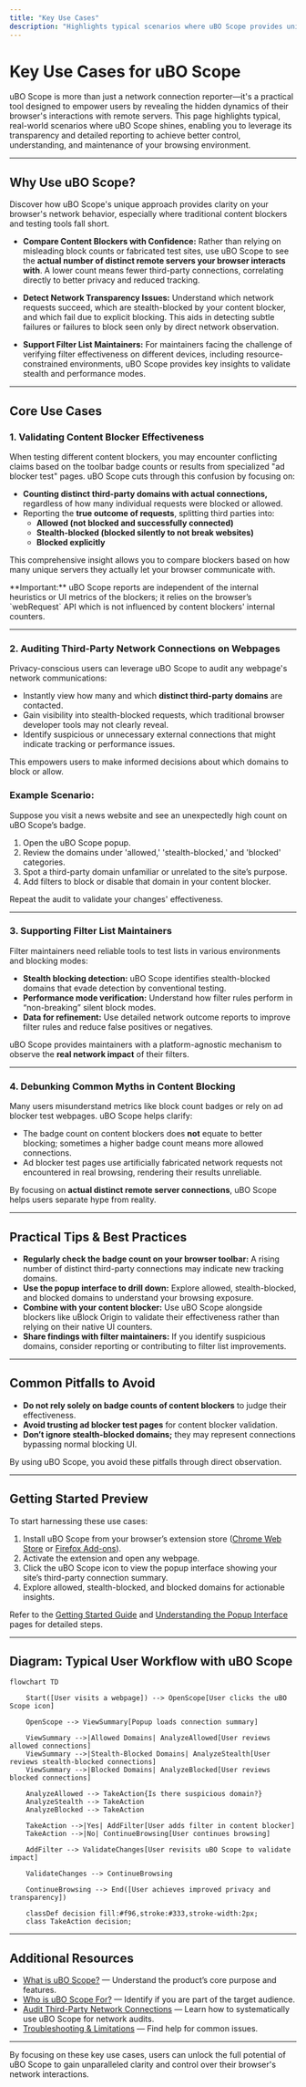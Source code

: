 ```yaml
---
title: "Key Use Cases"
description: "Highlights typical scenarios where uBO Scope provides unique value: comparing effectiveness of different blockers, analyzing network transparency, and supporting filter maintainers in performance or stealth mode assessment."
---
```


# Key Use Cases for uBO Scope

uBO Scope is more than just a network connection reporter—it's a practical tool designed to empower users by revealing the hidden dynamics of their browser's interactions with remote servers. This page highlights typical, real-world scenarios where uBO Scope shines, enabling you to leverage its transparency and detailed reporting to achieve better control, understanding, and maintenance of your browsing environment.

---

## Why Use uBO Scope?  
Discover how uBO Scope's unique approach provides clarity on your browser's network behavior, especially where traditional content blockers and testing tools fall short.

- **Compare Content Blockers with Confidence:** Rather than relying on misleading block counts or fabricated test sites, use uBO Scope to see the **actual number of distinct remote servers your browser interacts with**. A lower count means fewer third-party connections, correlating directly to better privacy and reduced tracking.

- **Detect Network Transparency Issues:** Understand which network requests succeed, which are stealth-blocked by your content blocker, and which fail due to explicit blocking. This aids in detecting subtle failures or failures to block seen only by direct network observation.

- **Support Filter List Maintainers:** For maintainers facing the challenge of verifying filter effectiveness on different devices, including resource-constrained environments, uBO Scope provides key insights to validate stealth and performance modes.

---

## Core Use Cases

### 1. Validating Content Blocker Effectiveness

When testing different content blockers, you may encounter conflicting claims based on the toolbar badge counts or results from specialized "ad blocker test" pages. uBO Scope cuts through this confusion by focusing on:

- **Counting distinct third-party domains with actual connections,** regardless of how many individual requests were blocked or allowed.
- Reporting the **true outcome of requests**, splitting third parties into:
  - **Allowed (not blocked and successfully connected)**
  - **Stealth-blocked (blocked silently to not break websites)**
  - **Blocked explicitly**

This comprehensive insight allows you to compare blockers based on how many unique servers they actually let your browser communicate with.

<Callout>
**Important:** uBO Scope reports are independent of the internal heuristics or UI metrics of the blockers; it relies on the browser’s `webRequest` API which is not influenced by content blockers' internal counters.
</Callout>

---

### 2. Auditing Third-Party Network Connections on Webpages

Privacy-conscious users can leverage uBO Scope to audit any webpage's network communications:

- Instantly view how many and which **distinct third-party domains** are contacted.
- Gain visibility into stealth-blocked requests, which traditional browser developer tools may not clearly reveal.
- Identify suspicious or unnecessary external connections that might indicate tracking or performance issues.

This empowers users to make informed decisions about which domains to block or allow.

### Example Scenario:

Suppose you visit a news website and see an unexpectedly high count on uBO Scope’s badge.
1. Open the uBO Scope popup.
2. Review the domains under 'allowed,' 'stealth-blocked,' and 'blocked' categories.
3. Spot a third-party domain unfamiliar or unrelated to the site’s purpose.
4. Add filters to block or disable that domain in your content blocker.

Repeat the audit to validate your changes' effectiveness.

---

### 3. Supporting Filter List Maintainers

Filter maintainers need reliable tools to test lists in various environments and blocking modes:

- **Stealth blocking detection:** uBO Scope identifies stealth-blocked domains that evade detection by conventional testing.
- **Performance mode verification:** Understand how filter rules perform in “non-breaking” silent block modes.
- **Data for refinement:** Use detailed network outcome reports to improve filter rules and reduce false positives or negatives.

uBO Scope provides maintainers with a platform-agnostic mechanism to observe the **real network impact** of their filters.

---

### 4. Debunking Common Myths in Content Blocking

Many users misunderstand metrics like block count badges or rely on ad blocker test webpages. uBO Scope helps clarify:

- The badge count on content blockers does **not** equate to better blocking; sometimes a higher badge count means more allowed connections.
- Ad blocker test pages use artificially fabricated network requests not encountered in real browsing, rendering their results unreliable.

By focusing on **actual distinct remote server connections**, uBO Scope helps users separate hype from reality.

---

## Practical Tips & Best Practices

- **Regularly check the badge count on your browser toolbar:** A rising number of distinct third-party connections may indicate new tracking domains.
- **Use the popup interface to drill down:** Explore allowed, stealth-blocked, and blocked domains to understand your browsing exposure.
- **Combine with your content blocker:** Use uBO Scope alongside blockers like uBlock Origin to validate their effectiveness rather than relying on their native UI counters.
- **Share findings with filter maintainers:** If you identify suspicious domains, consider reporting or contributing to filter list improvements.

---

## Common Pitfalls to Avoid

- **Do not rely solely on badge counts of content blockers** to judge their effectiveness.
- **Avoid trusting ad blocker test pages** for content blocker validation.
- **Don’t ignore stealth-blocked domains;** they may represent connections bypassing normal blocking UI.

By using uBO Scope, you avoid these pitfalls through direct observation.

---

## Getting Started Preview

To start harnessing these use cases:

1. Install uBO Scope from your browser’s extension store ([Chrome Web Store](https://chromewebstore.google.com/detail/ubo-scope/bbdpgcaljkaaigfcomhidmneffjjjfgp) or [Firefox Add-ons](https://addons.mozilla.org/firefox/addon/ubo-scope/)).
2. Activate the extension and open any webpage.
3. Click the uBO Scope icon to view the popup interface showing your site’s third-party connection summary.
4. Explore allowed, stealth-blocked, and blocked domains for actionable insights.

Refer to the [Getting Started Guide](/getting-started/introduction-and-installation/installation-guide) and [Understanding the Popup Interface](/getting-started/first-run-and-validation/understanding-the-popup) pages for detailed steps.

---

## Diagram: Typical User Workflow with uBO Scope

```mermaid
flowchart TD

    Start([User visits a webpage]) --> OpenScope[User clicks the uBO Scope icon]

    OpenScope --> ViewSummary[Popup loads connection summary]

    ViewSummary -->|Allowed Domains| AnalyzeAllowed[User reviews allowed connections]
    ViewSummary -->|Stealth-Blocked Domains| AnalyzeStealth[User reviews stealth-blocked connections]
    ViewSummary -->|Blocked Domains| AnalyzeBlocked[User reviews blocked connections]

    AnalyzeAllowed --> TakeAction{Is there suspicious domain?}
    AnalyzeStealth --> TakeAction
    AnalyzeBlocked --> TakeAction

    TakeAction -->|Yes| AddFilter[User adds filter in content blocker]
    TakeAction -->|No| ContinueBrowsing[User continues browsing]

    AddFilter --> ValidateChanges[User revisits uBO Scope to validate impact]

    ValidateChanges --> ContinueBrowsing

    ContinueBrowsing --> End([User achieves improved privacy and transparency])

    classDef decision fill:#f96,stroke:#333,stroke-width:2px;
    class TakeAction decision;
```

---

## Additional Resources
- [What is uBO Scope?](/overview/product-intro/what-is-ubo-scope) — Understand the product’s core purpose and features.
- [Who is uBO Scope For?](/overview/product-intro/value-prop-and-audience) — Identify if you are part of the target audience.
- [Audit Third-Party Network Connections](/guides/core-workflows/audit-network-connections) — Learn how to systematically use uBO Scope for network audits.
- [Troubleshooting & Limitations](/guides/advanced-usage/troubleshooting) — Find help for common issues.

---

By focusing on these key use cases, users can unlock the full potential of uBO Scope to gain unparalleled clarity and control over their browser's network interactions.